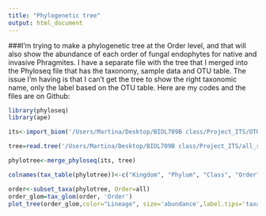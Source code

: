 ```yaml
---
title: "Phylogenetic tree"
output: html_document
---
```

###I'm trying to make a phylogenetic tree at the Order level, and that will also show the abundance of each order of fungal endophytes for native and invasive Phragmites. I have a separate file with the tree that I merged into the Phyloseq file that has the taxonomy, sample data and OTU table. The issue I'm having is that I can't get the tree to show the right taxonomic name, only the label based on the OTU table. Here are my codes and the files are on Github:

```r
library(phyloseq)
library(ape)

its<-import_biom('/Users/Martina/Desktop/BIOL709B class/Project_ITS/OTU_biom_ITS/otu_table_mcw_w_env_metadata_and_tax.biom')

tree=read.tree('/Users/Martina/Desktop/BIOL709B class/Project_ITS/all_samples_its.fna_rep_set_aligned.tre')

phylotree<-merge_phyloseq(its, tree)

colnames(tax_table(phylotree))<-c("Kingdom", "Phylum", "Class", "Order", "Family", "Genus","Species")

order<-subset_taxa(phylotree, Order=all)
order_glom=tax_glom(order, 'Order')
plot_tree(order_glom,color="Lineage", size='abundance',label.tips='taxa_names')
```
